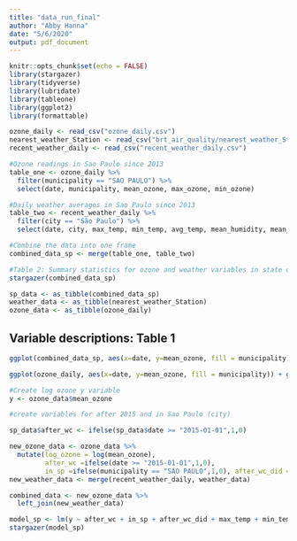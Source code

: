 ```yaml
---
title: "data_run_final"
author: "Abby Hanna"
date: "5/6/2020"
output: pdf_document
---
```


```r
knitr::opts_chunk$set(echo = FALSE)
library(stargazer)
library(tidyverse)
library(lubridate)
library(tableone)
library(ggplot2)
library(formattable)

ozone_daily <- read_csv("ozone_daily.csv")
nearest_weather_Station <- read_csv("brt_air_quality/nearest_weather_Station.csv")
recent_weather_daily <- read_csv("recent_weather_daily.csv")
```

```r
#Ozone readings in Sao Paulo since 2013
table_one <- ozone_daily %>%
  filter(municipality == "SAO PAULO") %>%
  select(date, municipality, mean_ozone, max_ozone, min_ozone)

#Daily weather averages in Sao Paulo since 2013
table_two <- recent_weather_daily %>%
  filter(city == "São Paulo") %>%
  select(date, city, max_temp, min_temp, avg_temp, mean_humidity, mean_windspeed)

#Combine the data into one frame
combined_data_sp <- merge(table_one, table_two)

#Table 2: Summary statistics for ozone and weather variables in state of Sao Paulo 
stargazer(combined_data_sp)
```
```r
sp_data <- as_tibble(combined_data_sp)
weather_data <- as_tibble(nearest_weather_Station)
ozone_data <- as_tibble(ozone_daily)
```


## Variable descriptions: Table 1

\begin{table}
\centering
\caption{Variable definitions}
\label{variableDefinitions}
\begin{tabular}{ll}
\hline
Variable name      & Description                                  \\
\hline
\hline
id                 & Identification number for city               \\
hour               & Hour recorded at station                     \\
mean_ozone         & Daily average ozone level                    \\
min_ozone          & Daily average minimum ozone level            \\
max_ozone          & Daily average maximum ozone level            \\
after_WC           & Dummy variable: 1 if city of São Paulo, 0 if other \\
date               & Day recorded at station                      \\                            
temperature        & Average temperature recorded                 \\
windspeed          & Average windspeed recorded                   \\
humidity           & Average humidity recorded                    \\
\hline
\end{tabular}
\end{table}



```r
ggplot(combined_data_sp, aes(x=date, y=mean_ozone, fill = municipality)) + geom_col(position = "dodge") + labs(title = 'Average ozone levels in the city of São Paulo', subtitle = NULL, caption = 'Time period: 2013-2018', x = 'Year', y = 'Ozone level')

ggplot(ozone_daily, aes(x=date, y=mean_ozone, fill = municipality)) + geom_col(position = "dodge") + labs(title = 'Average ozone levels in the region of Sao Paulo', subtitle = NULL, caption = 'Time period: 2013-2018', x = 'Year', y = 'Ozone level')
```
```r
#Create log ozone y variable
y <- ozone_data$mean_ozone

#create variables for after 2015 and in Sao Paulo (city)

sp_data$after_wc <- ifelse(sp_data$date >= "2015-01-01",1,0)

new_ozone_data <- ozone_data %>%
  mutate(log_ozone = log(mean_ozone),
         after_wc =ifelse(date >= "2015-01-01",1,0),
         in_sp =ifelse(municipality == "SAO PAULO",1,0), after_wc_did = after_wc*in_sp)
new_weather_data <- merge(recent_weather_daily, weather_data)

combined_data <- new_ozone_data %>%
  left_join(new_weather_data)
```
```r
model_sp <- lm(y ~ after_wc + in_sp + after_wc_did + max_temp + min_temp + avg_temp + mean_humidity + mean_windspeed, data = combined_data)
stargazer(model_sp)
```


